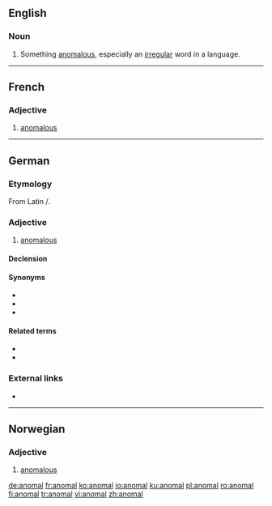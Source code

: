==English==

===Noun===
{{en-noun}}

# {{label|en|archaic}} Something [[anomalous]], especially an [[irregular]] word in a language.

{{Webster 1913}}

----
==French==

===Adjective===
{{fr-adj|mp=anomaux}}

# [[anomalous]]

----

==German==

===Etymology===
From Latin {{m|la|anōmalus}}/{{m|la|anōmalos}}.

===Adjective===
{{de-adj|anomaler|anomalsten}}
# {{lb|de|also|_|grammar}} [[anomalous]]

====Declension====
{{de-decl-adj|anomal|anomaler|anomalst}}

====Synonyms====
* {{l|de|anomalisch}}
* {{l|de|irregulär}}
* {{l|de|unregelmäßig}}

====Related terms====
* {{l|de|Anomalie}}
* {{l|de|Anomalon}}

===External links===
* {{R:Duden}}

----

==Norwegian==

===Adjective===
{{head|no|adjective}}

# [[anomalous]]

[[de:anomal]]
[[fr:anomal]]
[[ko:anomal]]
[[io:anomal]]
[[ku:anomal]]
[[pl:anomal]]
[[ro:anomal]]
[[fi:anomal]]
[[tr:anomal]]
[[vi:anomal]]
[[zh:anomal]]